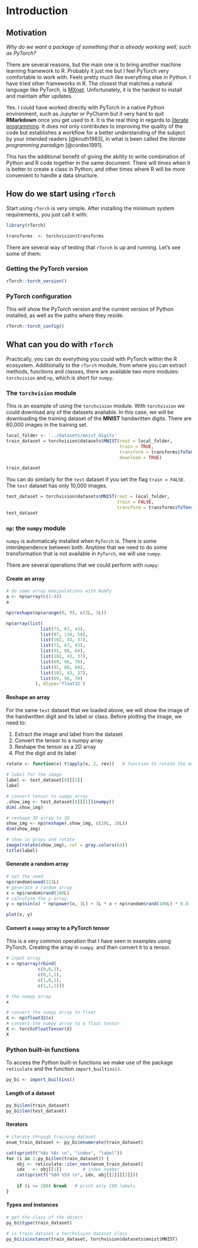 # Introduction {#intro}

## Motivation
_Why do we want a package of something that is already working well, such as PyTorch?_

There are several reasons, but the main one is to bring another machine learning framework to R. Probably it just me but I feel PyTorch very comfortable to work with. Feels pretty much like everything else in Python. I have tried other frameworks in R. The closest that matches a natural language like PyTorch, is [MXnet](). Unfortunately, it is the hardest to install and maintain after updates. 

Yes. I could have worked directly with PyTorch in a native Python environment, such as Jupyter or PyCharm but it very hard to quit __RMarkdown__ once you get used to it. It is the real thing in regards to [literate programming](https://en.wikipedia.org/wiki/Literate_programming). It does not only contributes to improving the quality of the code but establishes a workflow for a better understanding of the subject by your intended readers [@knuth1983], in what is been called the _literate programming paradigm_ [@cordes1991].

This has the additional benefit of giving the ability to write combination of Python and R code together in the same document. There will times when it is better to create a class in Python; and other times where R will be more convenient to handle a data structure.



## How do we start using `rTorch`
Start using `rTorch` is very simple. After installing the minimum system requirements, you just call it with:

```r
library(rTorch)

transforms  <- torchvision$transforms
```

There are several way of testing that `rTorch` is up and running. Let's see some of them:

### Getting the PyTorch version

```r
rTorch::torch_version()
```

### PyTorch configuration
This will show the PyTorch version and the current version of Python installed, as well as the paths where they reside.

```r
rTorch::torch_config()
```



## What can you do with `rTorch`
Practically, you can do everything you could with PyTorch within the R ecosystem.
Additionally to the `rTorch` module, from where you can extract methods, functions and classes, there are available two more modules: `torchvision` and `np`, which is short for `numpy`.

### The `torchvision` module
This is an example of using the `torchvision` module. With `torchvision` we could download any of the datasets available. In this case, we will be downloading the training dataset of the **MNIST** handwritten digits. There are 60,000 images in the training set.

```r
local_folder <- '../datasets/mnist_digits'
train_dataset = torchvision$datasets$MNIST(root = local_folder, 
                                           train = TRUE, 
                                           transform = transforms$ToTensor(),
                                           download = TRUE)

train_dataset
```

You can do similarly for the `test` dataset if you set the flag `train = FALSE`. The `test` dataset has only 10,000 images.

```r
test_dataset = torchvision$datasets$MNIST(root = local_folder, 
                                          train = FALSE, 
                                          transform = transforms$ToTensor())
test_dataset
```


### `np`: the `numpy` module
`numpy` is automaticaly installed when `PyTorch` is. There is some interdependence between both.  Anytime that we need to do some transformation that is not available in `PyTorch`, we will use `numpy`.

There are several operations that we could perform with `numpy`:

#### Create an array {-}

```r
# do some array manipulations with NumPy
a <- np$array(c(1:4))
a
```

```r
np$reshape(np$arange(0, 9), c(3L, 3L))
```

```r
np$array(list(
             list(73, 67, 43),
             list(87, 134, 58),
             list(102, 43, 37),
             list(73, 67, 43), 
             list(91, 88, 64), 
             list(102, 43, 37), 
             list(69, 96, 70), 
             list(91, 88, 64), 
             list(102, 43, 37), 
             list(69, 96, 70)
           ), dtype='float32')
```


#### Reshape an array {-}
For the same `test` dataset that we loaded above, we will show the image of the handwritten digit and its label or class. Before plotting the image, we need to:

1. Extract the image and label from the dataset
2. Convert the tensor to a numpy array
3. Reshape the tensor as a 2D array
4. Plot the digit and its label


```r
rotate <- function(x) t(apply(x, 2, rev))   # function to rotate the matrix

# label for the image
label <- test_dataset[0][[2]]
label    

# convert tensor to numpy array
.show_img <- test_dataset[0][[1]]$numpy()
dim(.show_img) 

# reshape 3D array to 2D 
show_img <- np$reshape(.show_img, c(28L, 28L))
dim(show_img)
```

```r
# show in grays and rotate
image(rotate(show_img), col = gray.colors(64))
title(label)
```


#### Generate a random array {-}

```r
# set the seed
np$random$seed(123L)
# generate a random array
x = np$random$rand(100L)
# calculate the y array
y = np$sin(x) * np$power(x, 3L) + 3L * x + np$random$rand(100L) * 0.8

plot(x, y)
```

#### Convert a `numpy` array to a PyTorch tensor {-}
This is a very common operation that I have seen in examples using PyTorch. Creating the array in `numpy`. and then convert it to a tensor.

```r
# input array
x = np$array(rbind(
            c(0,0,1),
            c(0,1,1),
            c(1,0,1),
            c(1,1,1)))

# the numpy array
x
```

```r
# convert the numpy array to float
X <- np$float32(x)
# convert the numpy array to a float tensor
X <- torch$FloatTensor(X)
X
```

### Python built-in functions
To access the Python built-in functions we make use of the package `reticulate` and the function `import_builtins()`.

```r
py_bi <- import_builtins()
```


#### Length of a dataset {-}

```r
py_bi$len(train_dataset)
py_bi$len(test_dataset)
```

#### Iterators {-}

```r
# iterate through training dataset
enum_train_dataset <- py_bi$enumerate(train_dataset)

cat(sprintf("%8s %8s \n", "index", "label"))
for (i in 1:py_bi$len(train_dataset)) {
    obj <- reticulate::iter_next(enum_train_dataset)
    idx   <- obj[[1]]        # index number
    cat(sprintf("%8d %5d \n", idx, obj[[2]][[2]]))
    
    if (i >= 100) break   # print only 100 labels
}
```


#### Types and instances {-}

```r
# get the class of the object
py_bi$type(train_dataset)

# is train_dataset a torchvision dataset class
py_bi$isinstance(train_dataset, torchvision$datasets$mnist$MNIST)
```


